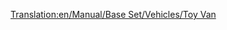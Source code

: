 [[Translation:en/Manual/Base Set/Vehicles/Toy Van]]
{{en/Trains Carriages new|Picture=[[File:en/Toyvan.png]]
|NormalCost=£1,072 ($2,144)
|NormalWeight=21 / 23 t
|NormalCapacity=20 toys
|MonoCost="
|MonoWeight=21 / 24 t
|MonoCapacity=25 toys
|MagCost="
|MagWeight="
|MagCapacity=27 toys
|Description=No description has been added yet. Feel free to add one.
}}